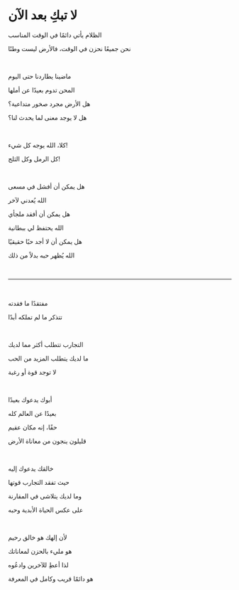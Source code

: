 # لا تبكِ بعد الآن

الظلام يأتي دائمًا في الوقت المناسب

نحن جميعًا نحزن في الوقت، فالأرض ليست وطنًا

<br />

ماضينا يطاردنا حتى اليوم

المحن تدوم بعيدًا عن أملها

هل الأرض مجرد صخور متداعية؟

هل لا يوجد معنى لما يحدث لنا؟

<br />

كلا، الله يوجه كل شيء!

كل الرمل وكل الثلج!

<br />

هل يمكن أن أفشل في مسعى

الله يُعدني لآخر

هل يمكن أن أفقد ملجأي

الله يحتفظ لي ببطانية

هل يمكن أن لا أجد حبًا حقيقيًا

الله يُظهر حبه بدلاً من ذلك

<br />

---

<br />

مفتقدًا ما فقدته

تتذكر ما لم تملكه أبدًا

<br />

التجارب تتطلب أكثر مما لديك

ما لديك يتطلب المزيد من الحب

لا توجد قوة أو رغبة

<p></p>

<br />

أبوك يدعوك بعيدًا

بعيدًا عن العالم كله

حقًا، إنه مكان عقيم

قليلون ينجون من معاناة الأرض

<br />

خالقك يدعوك إليه

حيث تفقد التجارب قوتها

وما لديك يتلاشى في المقارنة

على عكس الحياة الأبدية وحبه

<br />

لأن إلهك هو خالق رحيم

هو مليء بالحزن لمعاناتك

لذا أعطِ للآخرين وادعُوه

هو دائمًا قريب وكامل في المعرفة